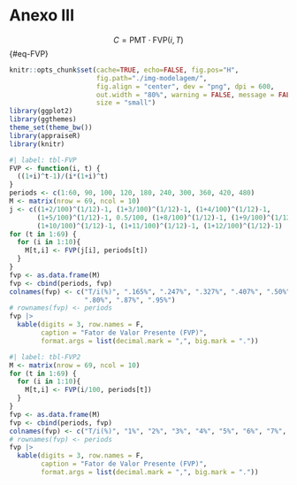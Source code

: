 # Anexo III {.unnumbered}

$$C = \text{PMT}\cdot \text{FVP}(i,T)$$ {#eq-FVP}

```r
knitr::opts_chunk$set(cache=TRUE, echo=FALSE, fig.pos="H", 
                      fig.path="./img-modelagem/",
                      fig.align = "center", dev = "png", dpi = 600, 
                      out.width = "80%", warning = FALSE, message = FALSE,
                      size = "small")
library(ggplot2)
library(ggthemes)
theme_set(theme_bw())
library(appraiseR)
library(knitr)
```

```r
#| label: tbl-FVP
FVP <- function(i, t) {
  ((1+i)^t-1)/(i*(1+i)^t)
}
periods <- c(1:60, 90, 100, 120, 180, 240, 300, 360, 420, 480)
M <- matrix(nrow = 69, ncol = 10)
j <- c((1+2/100)^(1/12)-1, (1+3/100)^(1/12)-1, (1+4/100)^(1/12)-1, 
       (1+5/100)^(1/12)-1, 0.5/100, (1+8/100)^(1/12)-1, (1+9/100)^(1/12)-1,
       (1+10/100)^(1/12)-1, (1+11/100)^(1/12)-1, (1+12/100)^(1/12)-1)
for (t in 1:69) {
  for (i in 1:10){
    M[t,i] <- FVP(j[i], periods[t])
  }
}
fvp <- as.data.frame(M)
fvp <- cbind(periods, fvp)
colnames(fvp) <- c("T/i(%)", ".165%", ".247%", ".327%", ".407%", ".50%", ".64%", ".72%", 
                   ".80%", ".87%", ".95%")
# rownames(fvp) <- periods
fvp |>
  kable(digits = 3, row.names = F,
        caption = "Fator de Valor Presente (FVP)",
        format.args = list(decimal.mark = ",", big.mark = "."))
```

```r
#| label: tbl-FVP2
M <- matrix(nrow = 69, ncol = 10)
for (t in 1:69) {
  for (i in 1:10){
    M[t,i] <- FVP(i/100, periods[t])
  }
}
fvp <- as.data.frame(M)
fvp <- cbind(periods, fvp)
colnames(fvp) <- c("T/i(%)", "1%", "2%", "3%", "4%", "5%", "6%", "7%", "8%", "9%", "10%")
# rownames(fvp) <- periods
fvp |>
  kable(digits = 3, row.names = F,
        caption = "Fator de Valor Presente (FVP)",
        format.args = list(decimal.mark = ",", big.mark = "."))
```
